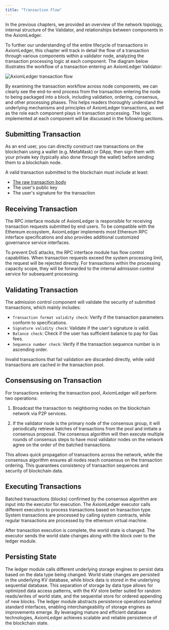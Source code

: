 ```yaml
---
title: "Transaction Flow"
---
```


In the previous chapters, we provided an overview of the network topology, internal structure of the Validator, 
and relationships between components in the AxiomLedger. 

To further our understanding of the entire lifecycle of transactions in AxiomLedger, this chapter will track 
in detail the flow of a transaction through various components within a validator node, analyzing the
 transaction processing logic at each component. The diagram below illustrates the workflow of a transaction 
 entering an AxiomLedger Validator:


![AxiomLedger transaction flow](../../images/system-design/axiomledger-tx-flow-en.png)

By examining the transaction workflow across node components, we can clearly see the end-to-end process 
from the transaction entering the node to being packaged into a block, including validation, ordering, 
consensus, and other processing phases. This helps readers thoroughly understand the underlying mechanisms
 and principles of AxiomLedger transactions, as well as the role each component plays in transaction 
 processing. The logic implemented at each component will be discussed in the following sections.


## Submitting Transaction

As an end user, you can directly construct raw transactions on the blockchain using a wallet (e.g. MetaMask) 
or DApp, then sign them with your private key (typically also done through the wallet) before sending them 
to a blockchain node. 

A valid transaction submitted to the blockchain must include at least:

* [The raw transaction body](/en/documentation/core-concepts/transactions)
* The user's public key 
* The user's signature for the transaction

## Receiving Transaction

The RPC interface module of AxiomLedger is responsible for receiving transaction requests submitted by
 end users. To be compatible with the Ethereum ecosystem, AxiomLedger implements most Ethereum RPC interface 
 specifications and also provides additional customized governance service interfaces.

To prevent DoS attacks, the RPC interface module has flow control capabilities. When transaction requests 
exceed the system processing limit, the request will be rejected directly. For transactions within the 
processing capacity scope, they will be forwarded to the internal admission control service for subsequent processing.



## Validating Transaction

The admission control component will validate the security of submitted transactions, which mainly includes:

- `Transaction format validity check`: Verify if the transaction parameters conform to specifications.
- `Signature validity check`: Validate if the user's signature is valid.
- `Balance check`: Check if the user has sufficient balance to pay for Gas fees. 
- `Sequence number check`: Verify if the transaction sequence number is in ascending order.

Invalid transactions that fail validation are discarded directly, while valid transactions are cached in the transaction pool.


## Consensusing on Transaction

For transactions entering the transaction pool, AxiomLedger will perform two operations:

1. Broadcast the transaction to neighboring nodes on the blockchain network via P2P services. 

2. If the validator node is the primary node of the consensus group, it will periodically retrieve batches of transactions from the pool and initiate a consensus proposal. 
The consensus algorithm will then execute multiple rounds of consensus steps to have most validator nodes on the network agree on the order of the batched transactions.

This allows quick propagation of transactions across the network, while the consensus algorithm ensures 
all nodes reach consensus on the transaction ordering. This guarantees consistency of transaction sequences 
and security of blockchain data.

## Executing Transactions

Batched transactions (blocks) confirmed by the consensus algorithm are input into the executor for execution. 
The AxiomLedger executor calls different executors to process transactions based on transaction type. System 
transactions are processed by calling system contracts, while regular transactions are processed by the ethereum
virtual machine. 

After transaction execution is complete, the world state is changed. The executor sends the world state changes 
along with the block over to the ledger module.


## Persisting State

The ledger module calls different underlying storage engines to persist data based on the data type being changed.
World state changes are persisted in the underlying KV database, while block data is stored in the underlying 
sequential database. This separation of storage by data type allows for optimized data access patterns, with the 
KV store better suited for random reads/writes of world state, and the sequential store for ordered appending 
of new blocks. The ledger module abstracts persistence operations behind standard interfaces, enabling 
interchangeability of storage engines as improvements emerge. By leveraging mature and efficient database 
technologies, AxiomLedger achieves scalable and reliable persistence of the blockchain state.